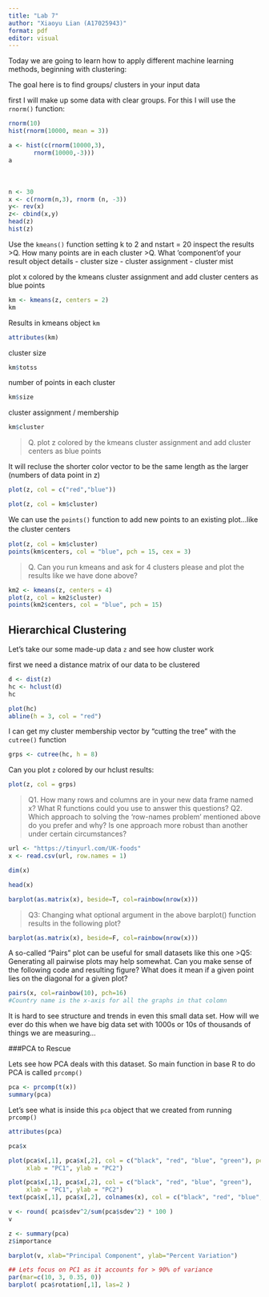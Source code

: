 ```yaml
---
title: "Lab 7"
author: "Xiaoyu Lian (A17025943)"
format: pdf
editor: visual
---
```


Today we are going to learn how to apply different machine learning methods, beginning with clustering:

The goal here is to find groups/ clusters in your input data

first I will make up some data with clear groups. For this I will use the `rnorm()` function:
```r
rnorm(10)
hist(rnorm(10000, mean = 3))
```

```r
a <- hist(c(rnorm(10000,3),
       rnorm(10000,-3)))
a
```

　
```r
n <- 30
x <- c(rnorm(n,3), rnorm (n, -3))
y<- rev(x)
z<- cbind(x,y)
head(z)
hist(z)
```
Use the `kmeans()` function setting k to 2 and nstart = 20
inspect the results
>Q. How many points are in each cluster
>Q. What 'component'of your result object details
  - cluster size
  - cluster assignment
  - cluster mist

plot x colored by the kmeans cluster assignment and add cluster centers as blue points

```r
km <- kmeans(z, centers = 2)
km

```
Results in kmeans object `km`
```r
attributes(km)
```
cluster size
```r
km$totss
```
number of points in each cluster
```r
km$size
```
cluster assignment / membership
```r
km$cluster
```

>Q. plot z colored by the kmeans cluster assignment and add cluster centers as blue points

It will recluse the shorter color vector to be the same length as the larger (numbers of data point in z)

```r
plot(z, col = c("red","blue"))
```
```r
plot(z, col = km$cluster)
```
We can use the `points()` function to add new points to an existing plot...like the cluster centers
　
```r
plot(z, col = km$cluster)
points(km$centers, col = "blue", pch = 15, cex = 3)
```
>Q. Can you run kmeans and ask for 4 clusters please and plot the results like we have done above?

```r
km2 <- kmeans(z, centers = 4)
plot(z, col = km2$cluster)
points(km2$centers, col = "blue", pch = 15)
```
## Hierarchical Clustering

Let's take our some made-up data `z` and see how cluster work

first we need a distance matrix of our data to be clustered
```r
d <- dist(z)
hc <- hclust(d)
hc
```

```r
plot(hc)
abline(h = 3, col = "red")
```
I can get my cluster membership vector by "cutting the tree" with the `cutree()` function
```r
grps <- cutree(hc, h = 8)
```
Can you plot `z` colored by our hclust results:
```r
plot(z, col = grps)
```
>Q1. How many rows and columns are in your new data frame named x? What R functions could you use to answer this questions?
>Q2. Which approach to solving the ‘row-names problem’ mentioned above do you prefer and why? Is one approach more robust than another under certain circumstances?

```r
url <- "https://tinyurl.com/UK-foods"
x <- read.csv(url, row.names = 1)
```

```r
dim(x)
```
```r
head(x)
```
```r
barplot(as.matrix(x), beside=T, col=rainbow(nrow(x)))
```
>Q3: Changing what optional argument in the above barplot() function results in the following plot?

```r
barplot(as.matrix(x), beside=F, col=rainbow(nrow(x)))
```
A so-called "Pairs" plot can be useful for small datasets like this one
>Q5: Generating all pairwise plots may help somewhat. Can you make sense of the following code and resulting figure? What does it mean if a given point lies on the diagonal for a given plot?

```r
pairs(x, col=rainbow(10), pch=16)
#Country name is the x-axis for all the graphs in that colomn
```
It is hard to see structure and trends in even this small data set. How will we ever do this when we have big data set with 1000s or 10s of thousands of things we are measuring...

###PCA to Rescue

Lets see how PCA deals with this dataset. So main function in base R to do PCA is called `prcomp()`
```r
pca <- prcomp(t(x))
summary(pca)
```
Let's see what is inside this `pca` object that we created from running `prcomp()`
```r
attributes(pca)
```
```r
pca$x
```
```r
plot(pca$x[,1], pca$x[,2], col = c("black", "red", "blue", "green"), pch = 16,
     xlab = "PC1", ylab = "PC2")
```

```r
plot(pca$x[,1], pca$x[,2], col = c("black", "red", "blue", "green"),
     xlab = "PC1", ylab = "PC2")
text(pca$x[,1], pca$x[,2], colnames(x), col = c("black", "red", "blue", "green"))
```
```r
v <- round( pca$sdev^2/sum(pca$sdev^2) * 100 )
v
```

```r
z <- summary(pca)
z$importance
```

```r
barplot(v, xlab="Principal Component", ylab="Percent Variation")
```

```r
## Lets focus on PC1 as it accounts for > 90% of variance 
par(mar=c(10, 3, 0.35, 0))
barplot( pca$rotation[,1], las=2 )
```



